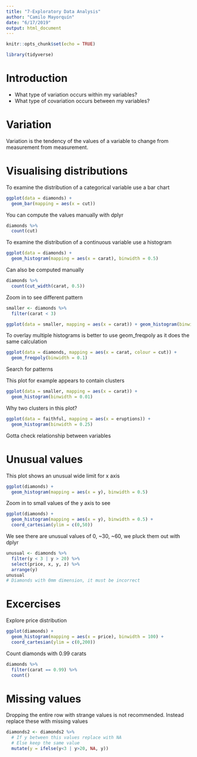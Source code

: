 ```yaml
---
title: "7-Exploratory Data Analysis"
author: "Camilo Mayorquín"
date: "6/17/2019"
output: html_document
---
```



```r
knitr::opts_chunk$set(echo = TRUE)
```

```r
library(tidyverse)
```


# Introduction

- What type of variation occurs within my variables?
- What type of covariation occurs between my variables?

# Variation

Variation is the tendency of the values of a variable to change from measurement from measurement.

# Visualising distributions

To examine the distribution of a categorical variable use a bar chart
```r
ggplot(data = diamonds) +
  geom_bar(mapping = aes(x = cut))
```

You can compute the values manually with dplyr

```r
diamonds %>% 
  count(cut)
```

To examine the distribution of a continuous variable use a histogram

```r
ggplot(data = diamonds) +
  geom_histogram(mapping = aes(x = carat), binwidth = 0.5)
```

Can also be computed manually

```r
diamonds %>% 
  count(cut_width(carat, 0.5))
```

Zoom in to see different pattern

```r
smaller <- diamonds %>% 
  filter(carat < 3)

ggplot(data = smaller, mapping = aes(x = carat)) + geom_histogram(binwidth = 0.1)
```

To overlay multiple histograms is better to use geom_freqpoly as it does the same calculation

```r
ggplot(data = diamonds, mapping = aes(x = carat, colour = cut)) +
  geom_freqpoly(binwidth = 0.1)
```

Search for patterns

This plot for example appears to contain clusters
```r
ggplot(data = smaller, mapping = aes(x = carat)) +
  geom_histogram(binwidth = 0.01)
```

Why two clusters in this plot?
```r
ggplot(data = faithful, mapping = aes(x = eruptions)) + 
  geom_histogram(binwidth = 0.25)
```

Gotta check relationship between variables

# Unusual values

This plot shows an unusual wide limit for x axis
```r
ggplot(diamonds) +
  geom_histogram(mapping = aes(x = y), binwidth = 0.5)
```

Zoom in to small values of the y axis to see

```r
ggplot(diamonds) + 
  geom_histogram(mapping = aes(x = y), binwidth = 0.5) +
  coord_cartesian(ylim = c(0,50))
```

We see there are unusual values of 0, ~30, ~60, we pluck them out with dplyr

```r
unusual <- diamonds %>% 
  filter(y < 3 | y > 20) %>% 
  select(price, x, y, z) %>% 
  arrange(y)
unusual
# Diamonds with 0mm dimension, it must be incorrect
```

# Excercises

Explore price distribution
```r
ggplot(diamonds) + 
  geom_histogram(mapping = aes(x = price), binwidth = 100) +
  coord_cartesian(ylim = c(0,200))
```

Count diamonds with 0.99 carats
```r
diamonds %>%
  filter(carat == 0.99) %>% 
  count()
```

# Missing values

Dropping the entire row with strange values is not recommended. Instead replace these with missing values

```r
diamonds2 <- diamonds2 %>% 
  # If y between this values replace with NA
  # Else keep the same value
  mutate(y = ifelse(y<3 | y>20, NA, y))
```

